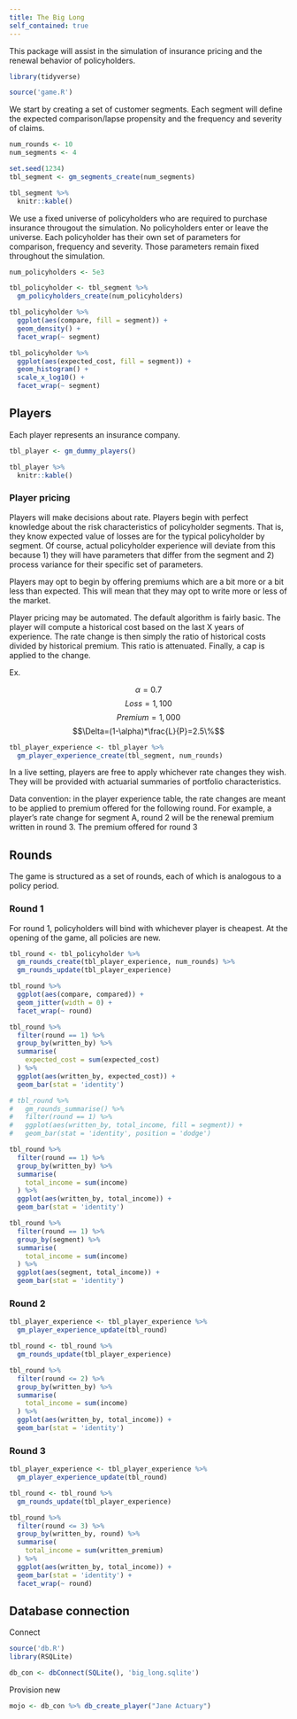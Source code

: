 ```yaml
---
title: The Big Long
self_contained: true
---
```


This package will assist in the simulation of insurance pricing and the renewal behavior of policyholders.

```r
library(tidyverse)

source('game.R')
```

We start by creating a set of customer segments. Each segment will define the expected comparison/lapse propensity and the frequency and severity of claims.

```r
num_rounds <- 10
num_segments <- 4

set.seed(1234)
tbl_segment <- gm_segments_create(num_segments)
```

```r
tbl_segment %>% 
  knitr::kable()
```

We use a fixed universe of policyholders who are required to purchase insurance througout the simulation. No policyholders enter or leave the universe. Each policyholder has their own set of parameters for comparison, frequency and severity. Those parameters remain fixed throughout the simulation.

```r
num_policyholders <- 5e3

tbl_policyholder <- tbl_segment %>% 
  gm_policyholders_create(num_policyholders)
```

```r
tbl_policyholder %>% 
  ggplot(aes(compare, fill = segment)) +
  geom_density() + 
  facet_wrap(~ segment)
```

```r
tbl_policyholder %>% 
  ggplot(aes(expected_cost, fill = segment)) +
  geom_histogram() + 
  scale_x_log10() +
  facet_wrap(~ segment)
```

## Players

Each player represents an insurance company.

```r
tbl_player <- gm_dummy_players()
```

```r
tbl_player %>% 
  knitr::kable()
```

### Player pricing

Players will make decisions about rate. Players begin with perfect knowledge about the risk characteristics of policyholder segments. That is, they know expected value of losses are for the typical policyholder by segment. Of course, actual policyholder experience will deviate from this because 1) they will have parameters that differ from the segment and 2) process variance for their specific set of parameters.

Players may opt to begin by offering premiums which are a bit more or a bit less than expected. This will mean that they may opt to write more or less of the market.

Player pricing may be automated. The default algorithm is fairly basic. The player will compute a historical cost based on the last X years of experience. The rate change is then simply the ratio of historical costs divided by historical premium. This ratio is attenuated. Finally, a cap is applied to the change.

Ex.

$$\alpha = 0.7$$
$$Loss = 1,100$$
$$Premium = 1,000$$
$$\Delta=(1-\alpha)*\frac{L}{P}=2.5\%$$

```r
tbl_player_experience <- tbl_player %>% 
  gm_player_experience_create(tbl_segment, num_rounds)
```

In a live setting, players are free to apply whichever rate changes they wish. They will be provided with actuarial summaries of portfolio characteristics.

Data convention: in the player experience table, the rate changes are meant to be applied to premium offered for the following round. For example, a player's rate change for segment A, round 2 will be the renewal premium written in round 3. The premium offered for round 3 

## Rounds

The game is structured as a set of rounds, each of which is analogous to a policy period. 

### Round 1

For round 1, policyholders will bind with whichever player is cheapest. At the opening of the game, all policies are new.

```r
tbl_round <- tbl_policyholder %>% 
  gm_rounds_create(tbl_player_experience, num_rounds) %>% 
  gm_rounds_update(tbl_player_experience)
```

```r
tbl_round %>% 
  ggplot(aes(compare, compared)) + 
  geom_jitter(width = 0) +
  facet_wrap(~ round)

tbl_round %>% 
  filter(round == 1) %>% 
  group_by(written_by) %>% 
  summarise(
    expected_cost = sum(expected_cost)
  ) %>% 
  ggplot(aes(written_by, expected_cost)) + 
  geom_bar(stat = 'identity')

# tbl_round %>% 
#   gm_rounds_summarise() %>% 
#   filter(round == 1) %>% 
#   ggplot(aes(written_by, total_income, fill = segment)) + 
#   geom_bar(stat = 'identity', position = 'dodge')

tbl_round %>% 
  filter(round == 1) %>% 
  group_by(written_by) %>% 
  summarise(
    total_income = sum(income)
  ) %>% 
  ggplot(aes(written_by, total_income)) + 
  geom_bar(stat = 'identity')

tbl_round %>% 
  filter(round == 1) %>% 
  group_by(segment) %>% 
  summarise(
    total_income = sum(income)
  ) %>% 
  ggplot(aes(segment, total_income)) + 
  geom_bar(stat = 'identity')
```

### Round 2

```r
tbl_player_experience <- tbl_player_experience %>% 
  gm_player_experience_update(tbl_round)

tbl_round <- tbl_round %>% 
  gm_rounds_update(tbl_player_experience)
```

```r
tbl_round %>% 
  filter(round <= 2) %>% 
  group_by(written_by) %>% 
  summarise(
    total_income = sum(income)
  ) %>% 
  ggplot(aes(written_by, total_income)) + 
  geom_bar(stat = 'identity')
```

### Round 3

```r
tbl_player_experience <- tbl_player_experience %>% 
  gm_player_experience_update(tbl_round)

tbl_round <- tbl_round %>% 
  gm_rounds_update(tbl_player_experience)
```

```r
tbl_round %>% 
  filter(round <= 3) %>% 
  group_by(written_by, round) %>% 
  summarise(
    total_income = sum(written_premium)
  ) %>% 
  ggplot(aes(written_by, total_income)) + 
  geom_bar(stat = 'identity') + 
  facet_wrap(~ round)
```

## Database connection

Connect

```r
source('db.R')
library(RSQLite)

db_con <- dbConnect(SQLite(), 'big_long.sqlite')
```

Provision new


```r
mojo <- db_con %>% db_create_player("Jane Actuary")
```

